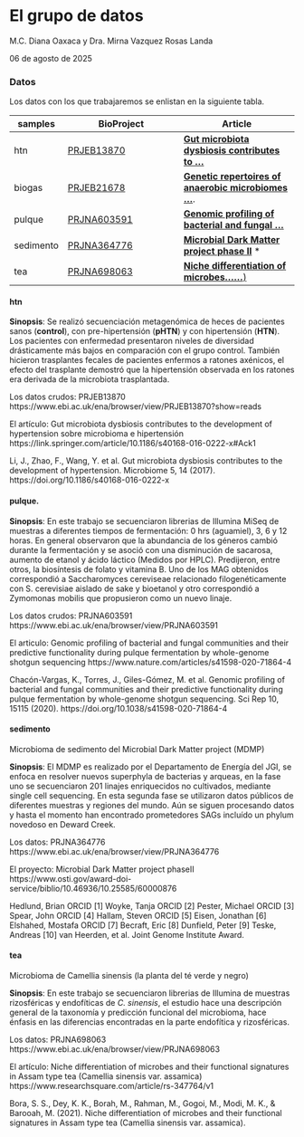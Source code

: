 # El grupo de datos

M.C. Diana Oaxaca y Dra. Mirna Vazquez Rosas Landa 

06 de agosto de 2025

### Datos

Los datos con los que trabajaremos se enlistan en la siguiente tabla. 

| samples   | BioProject                                                   | Article                                                      |
| --------- | ------------------------------------------------------------ | ------------------------------------------------------------ |
| htn       | [PRJEB13870](https://www.ebi.ac.uk/ena/browser/view/PRJEB13870?show=reads) | **[Gut microbiota dysbiosis contributes to ...](https://link.springer.com/article/10.1186/s40168-016-0222-x#Ack1)** |
| biogas    | [PRJEB21678](https://www.ebi.ac.uk/ena/browser/view/PRJEB21678) | [**Genetic repertoires of anaerobic microbiomes ...**](https://biotechnologyforbiofuels.biomedcentral.com/articles/10.1186/s13068-018-1258-x). |
| pulque    | [PRJNA603591](https://www.ebi.ac.uk/ena/browser/view/PRJNA603591) | [**Genomic profiling of bacterial and fungal ...**](https://www.nature.com/articles/s41598-020-71864-4) |
| sedimento | [PRJNA364776](https://www.ebi.ac.uk/ena/browser/view/PRJNA364776) | [**Microbial Dark Matter project phase II**](https://www.osti.gov/award-doi-service/biblio/10.46936/10.25585/60000876) * |
| tea       | [PRJNA698063](https://www.ebi.ac.uk/ena/browser/view/PRJNA698063) | [**Niche differentiation of microbes......**)](https://www.researchsquare.com/article/rs-347764/v1) |

#### htn
**Sinopsis**: Se realizó secuenciación metagenómica de heces de pacientes sanos (**control**), con pre-hipertensión (**pHTN**) y con hipertensión (**HTN**). Los pacientes con enfermedad presentaron niveles de diversidad drásticamente más bajos en comparación con el grupo control. También hicieron trasplantes fecales de pacientes enfermos a ratones axénicos, el efecto del trasplante demostró que la hipertensión observada en los ratones era derivada de la microbiota trasplantada.

Los datos crudos: PRJEB13870
https://www.ebi.ac.uk/ena/browser/view/PRJEB13870?show=reads

El artículo: Gut microbiota dysbiosis contributes to the development of hypertension sobre microbioma e hipertensión
https://link.springer.com/article/10.1186/s40168-016-0222-x#Ack1

Li, J., Zhao, F., Wang, Y. et al. Gut microbiota dysbiosis contributes to the development of hypertension. Microbiome 5, 14 (2017). https://doi.org/10.1186/s40168-016-0222-x

#### pulque. 

**Sinopsis**: En este trabajo se secuenciaron librerias de Illumina MiSeq de muestras a diferentes tiempos de fermentación: 0 hrs (aguamiel), 3, 6 y 12 horas. En general observaron que la abundancia de los géneros cambió durante la fermentación y se asoció con una disminución de sacarosa, aumento de etanol y ácido láctico (Medidos por HPLC). Predijeron, entre otros, la biosíntesis de folato y vitamina B. Uno de los MAG obtenidos correspondió a Saccharomyces cereviseae relacionado filogenéticamente con S. cerevisiae aislado de sake y bioetanol y otro correspondió a Zymomonas mobilis que propusieron como un nuevo linaje.

Los datos crudos: PRJNA603591
https://www.ebi.ac.uk/ena/browser/view/PRJNA603591

El articulo: Genomic profiling of bacterial and fungal communities and their predictive functionality during pulque fermentation by whole-genome shotgun sequencing
https://www.nature.com/articles/s41598-020-71864-4

Chacón-Vargas, K., Torres, J., Giles-Gómez, M. et al. Genomic profiling of bacterial and fungal communities and their predictive functionality during pulque fermentation by whole-genome shotgun sequencing. Sci Rep 10, 15115 (2020). https://doi.org/10.1038/s41598-020-71864-4

#### sedimento
Microbioma de sedimento del Microbial Dark Matter project (MDMP)

**Sinopsis**: El MDMP es realizado por el Departamento de Energía del JGI, se enfoca en resolver nuevos superphyla de bacterias y arqueas, en la fase uno se secuenciaron 201 linajes enriquecidos no cultivados, mediante single cell sequencing. En esta segunda fase se utilizaron datos públicos de diferentes muestras y regiones del mundo. Aún se siguen procesando datos y hasta el momento han encontrado prometedores SAGs incluído un phylum novedoso en Deward Creek.

Los datos: PRJNA364776
https://www.ebi.ac.uk/ena/browser/view/PRJNA364776

El proyecto: Microbial Dark Matter project phaseII https://www.osti.gov/award-doi-service/biblio/10.46936/10.25585/60000876  


Hedlund, Brian ORCID [1] Woyke, Tanja ORCID [2] Pester, Michael ORCID [3] Spear, John ORCID [4] Hallam, Steven ORCID [5] Eisen, Jonathan [6] Elshahed, Mostafa ORCID [7] Becraft, Eric [8] Dunfield, Peter [9] Teske, Andreas [10] van Heerden, et al. Joint Genome Institute Award.

#### tea
Microbioma de Camellia sinensis (la planta del té verde y negro)

**Sinopsis**: En este trabajo se secuenciaron librerias de Illumina de muestras rizosféricas y endofíticas de _C. sinensis_, el estudio hace una descripción general de la taxonomía y predicción funcional del microbioma, hace énfasis en las diferencias encontradas en la parte endofítica y rizosféricas. 

Los datos: PRJNA698063
https://www.ebi.ac.uk/ena/browser/view/PRJNA698063

El artículo: Niche differentiation of microbes and their functional signatures in Assam type tea (Camellia sinensis var. assamica)
https://www.researchsquare.com/article/rs-347764/v1

Bora, S. S., Dey, K. K., Borah, M., Rahman, M., Gogoi, M., Modi, M. K., & Barooah, M. (2021). Niche differentiation of microbes and their functional signatures in Assam type tea (Camellia sinensis var. assamica).
